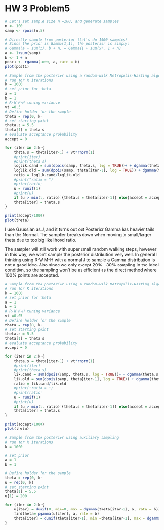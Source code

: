 HW 3 Problem5
========================================================

```r
# Let's set sample size n =100, and generate samples
n <- 100
samp <- rpois(n,5)

```


```r

# Directly sample from posterior (Let's do 1000 samples)
# Since the prior is Gamma(1,1), the posterior is simply: 
# Gamma(a + sum(x), b + n) = Gamma(1 + sum(x), 1 + n)  
a <- 1+sum(samp)
b <- 1 + n
post1 <- rgamma(1000, a, rate = b)
plot(post1)
```


```r

# Sample from the posterior using a random-walk Metropolis-Hasting algorithm.
# run for K iterations
k = 1000
# set prior for theta
a = 1
b = 1 
# R-W M-H tuning variance
vt =0.5
# Define holder for the sample 
theta = rep(0, k)
# set starting point
theta.s = 5.5
theta[1] = theta.s
# evaluate acceptance probability
accept = 0

for (iter in 2:k){
    theta.s = theta[iter-1] + vt*rnorm(1)
    #print(iter)
    #print(theta.s)
    loglik.cand = sum(dpois(samp, theta.s, log = TRUE))+ + dgamma(theta.s, a,rate = b, log = TRUE)
    loglik.old = sum(dpois(samp, theta[iter-1], log = TRUE)) + dgamma(theta[iter-1], a,rate = b, log=TRUE)
    ratio = loglik.cand/loglik.old
    #print("ratio = ")
    #print(ratio)
    u = runif(1)
    #print(u)
    if (u > min(1, ratio)){theta.s = theta[iter-1]} else{accept = accept + 1}
    theta[iter] = theta.s
}

print(accept/1000)
plot(theta)

```


I use Gaussian as J, and it turns out out Posterior Gamma has heavier tails than the Normal. The samplier breaks down when moving to small/larger theta due to too big likelihood ratio.

The sampler will still work with super small random walking steps, however in this way, we won't sample the posterior distribution very well. In general I thinking using R-W M-H with a normal J to sample a 
Gamma distribution is not a good idea. Also since we only except 20% - 30% sampling in the ideal condition, so the sampling won't be as efficient as the direct method where 100% points are accepted.

```r
# Sample from the posterior using a random-walk Metropolis-Hasting algorithm.
# run for K iterations
k = 1000
# set prior for theta
a = 1
b = 1 
# R-W M-H tuning variance
vt =0.05
# Define holder for the sample 
theta = rep(0, k)
# set starting point
theta.s = 5.5
theta[1] = theta.s
# evaluate acceptance probability
accept = 0

for (iter in 2:k){
    theta.s = theta[iter-1] + vt*rnorm(1)
    #print(iter)
    #print(theta.s)
    lik.cand = sum(dpois(samp, theta.s, log = TRUE))+ + dgamma(theta.s, a,rate = b, log = TRUE)
    lik.old = sum(dpois(samp, theta[iter-1], log = TRUE)) + dgamma(theta[iter-1], a,rate = b, log=TRUE)
    ratio = lik.cand/lik.old
    #print("ratio = ")
    #print(ratio)
    u = runif(1)
    #print(u)
    if (u > min(1, ratio)){theta.s = theta[iter-1]} else{accept = accept + 1}
    theta[iter] = theta.s
}

print(accept/1000)
plot(theta)


```


```r
# Sample from the posterior using auxiliary sampling
# run for K iterations
k = 1000

# set prior
a = 1
b = 1

# Define holder for the sample 
theta = rep(0, k)
u = rep(0, k)
# set starting point
theta[1] = 5.5
u[1] = 200

for (iter in 2:k){
    u[iter] = dunif(0, min=0, max = dgamma(theta[iter-1], a, rate = b))
    findtheta= pgamma(u[iter], a, rate = b)
    theta[iter] = dunif(theta[iter-1], min =theta[iter-1], max = dgamma(theta[iter-1], a, rate = b))
}


```



